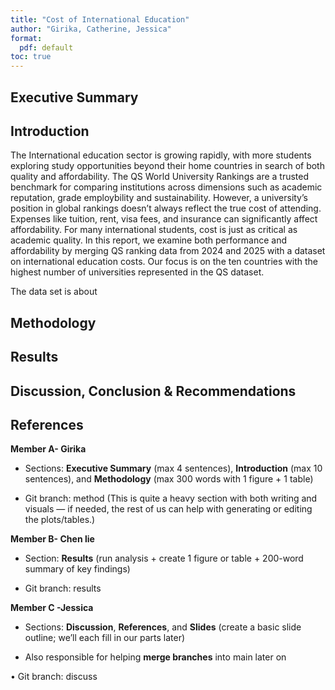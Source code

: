 ```yaml
---
title: "Cost of International Education"
author: "Girika, Catherine, Jessica"
format: 
  pdf: default
toc: true
---
```






## Executive Summary

## Introduction


The International education sector is growing rapidly, with more students exploring study opportunities beyond their home countries in search of both quality and affordability. The QS World University Rankings are a trusted benchmark for comparing institutions across dimensions such as academic reputation, grade employbility and sustainability. However, a university’s position in global rankings doesn’t always reflect the true cost of attending. Expenses like tuition, rent, visa fees, and insurance can significantly affect affordability. For many international students, cost is just as critical as academic quality. In this report, we examine both performance and affordability by merging QS ranking data from 2024 and 2025 with a dataset on international education costs. Our focus is on the ten countries with the highest number of universities represented in the QS dataset.


The data set is about 


## Methodology

## Results

## Discussion, Conclusion & Recommendations

## References

**Member A- Girika**

-   Sections: **Executive Summary** (max 4 sentences), **Introduction** (max 10 sentences), and **Methodology** (max 300 words with 1 figure + 1 table)

-   Git branch: method (This is quite a heavy section with both writing and visuals — if needed, the rest of us can help with generating or editing the plots/tables.)

**Member B- Chen lie**

-   Section: **Results** (run analysis + create 1 figure or table + 200-word summary of key findings)

-   Git branch: results

**Member C -Jessica**

-   Sections: **Discussion**, **References**, and **Slides** (create a basic slide outline; we’ll each fill in our parts later)

-   Also responsible for helping **merge branches** into main later on

• Git branch: discuss
